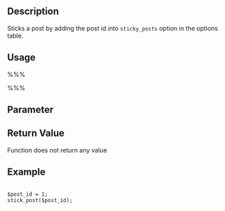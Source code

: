 == Description ==

Sticks a post by adding the post id into <code>sticky_posts</code> option in the options table.


== Usage ==

%%% <?php stick_post($post_id); ?> %%%

== Parameter ==
{{Parameter|$post_id|integer|Id if the post you want to stick}}

== Return Value ==
Function does not return any value

== Example ==

<pre>

$post_id = 1;
stick_post($post_id);

</pre>